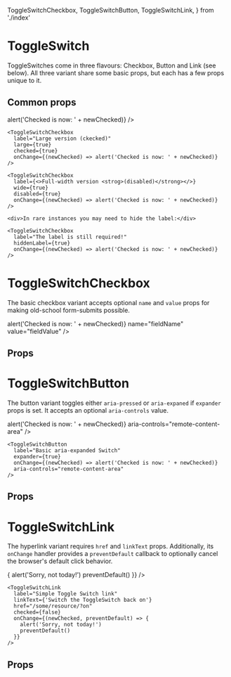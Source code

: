 
  ToggleSwitchCheckbox,
  ToggleSwitchButton,
  ToggleSwitchLink,
} from './index'

<Meta title="Form/ToggleSwitch" />

# ToggleSwitch

ToggleSwitches come in three flavours: Checkbox, Button and Link (see below).
All three variant share some basic props, but each has a few props unique to it.

## Common props

<Canvas>
  <Story name="Default">
    <ToggleSwitchCheckbox
      label="Basic Toggle Switch"
      checked={false}
      onChange={(newChecked) => alert('Checked is now: ' + newChecked)}
    />

    <ToggleSwitchCheckbox
      label="Large version (ckecked)"
      large={true}
      checked={true}
      onChange={(newChecked) => alert('Checked is now: ' + newChecked)}
    />

    <ToggleSwitchCheckbox
      label={<>Full-width version <strog>(disabled)</strong></>}
      wide={true}
      disabled={true}
      onChange={(newChecked) => alert('Checked is now: ' + newChecked)}
    />

    <div>In rare instances you may need to hide the label:</div>

    <ToggleSwitchCheckbox
      label="The label is still required!"
      hiddenLabel={true}
      onChange={(newChecked) => alert('Checked is now: ' + newChecked)}
    />

  </Story>
</Canvas>

# ToggleSwitchCheckbox

The basic checkbox variant accepts optional `name` and `value` props
for making old-school form-submits possible.

<Canvas>
  <Story name="ToggleSwitchCheckbox">
    <ToggleSwitchCheckbox
      label="Named Toggle Switch Checkbox"
      checked={false}
      onChange={(newChecked) => alert('Checked is now: ' + newChecked)}
      name="fieldName"
      value="fieldValue"
    />
  </Story>
</Canvas>

## Props

<ArgsTable of={ToggleSwitchCheckbox} />

# ToggleSwitchButton

The button variant toggles either `aria-pressed` or `aria-expaned`
if `expander` props is set. It accepts an optional `aria-controls` value.

<Canvas>
  <Story name="ToggleSwitchButton">
    <ToggleSwitchButton
      label="Basic aria-pressed Toggle Switch"
      checked={false}
      onChange={(newChecked) => alert('Checked is now: ' + newChecked)}
      aria-controls="remote-content-area"
    />

    <ToggleSwitchButton
      label="Basic aria-expanded Switch"
      expander={true}
      onChange={(newChecked) => alert('Checked is now: ' + newChecked)}
      aria-controls="remote-content-area"
    />

  </Story>
</Canvas>

## Props

<ArgsTable of={ToggleSwitchButton} />

# ToggleSwitchLink

The hyperlink variant requires `href` and `linkText` props. Additionally,
its `onChange` handler provides a `preventDefault` callback to optionally
cancel the browser's default click behavior.

<Canvas>
  <Story name="ToggleSwitchLink">
    <ToggleSwitchLink
      label="Simple Toggle Switch link"
      linkText={'Switch the ToggleSwitch off'}
      href="/some/resource/?off"
      checked={true}
      onChange={(newChecked, preventDefault) => {
        alert('Sorry, not today!')
        preventDefault()
      }}
    />

    <ToggleSwitchLink
      label="Simple Toggle Switch link"
      linkText={'Switch the ToggleSwitch back on'}
      href="/some/resource/?on"
      checked={false}
      onChange={(newChecked, preventDefault) => {
        alert('Sorry, not today!')
        preventDefault()
      }}
    />

  </Story>
</Canvas>

## Props

<ArgsTable of={ToggleSwitchLink} />
